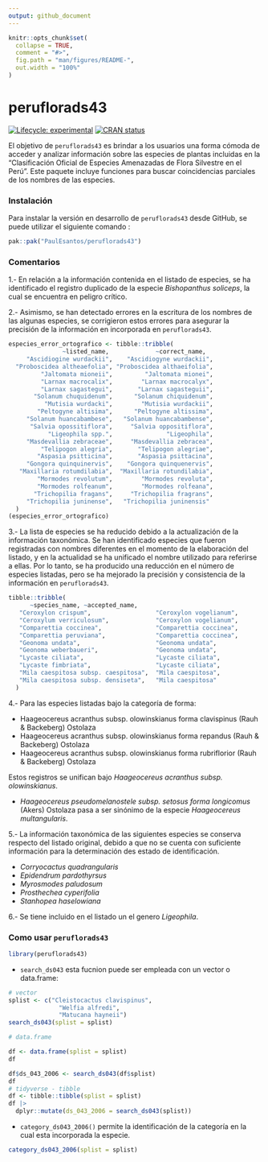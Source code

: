 ```yaml
---
output: github_document
---
```


<!-- README.md is generated from README.Rmd. Please edit that file -->

```r
knitr::opts_chunk$set(
  collapse = TRUE,
  comment = "#>",
  fig.path = "man/figures/README-",
  out.width = "100%"
)
```

# peruflorads43

<!-- badges: start -->
[![Lifecycle: experimental](https://img.shields.io/badge/lifecycle-experimental-orange.svg)](https://lifecycle.r-lib.org/articles/stages.html#experimental)
[![CRAN status](https://www.r-pkg.org/badges/version/peruflorads43)](https://CRAN.R-project.org/package=peruflorads43)
<!-- badges: end -->

El objetivo de `peruflorads43` es brindar a los usuarios una forma cómoda de acceder y analizar información sobre las especies de plantas incluidas en la "Clasificación Oficial de Especies Amenazadas de Flora Silvestre en el Perú". Este paquete incluye funciones para buscar coincidencias parciales de los nombres de las especies.

### Instalación
Para instalar la versión en desarrollo de `peruflorads43` desde GitHub, se puede utilizar el siguiente comando :

``` r
pak::pak("PaulEsantos/peruflorads43")
```
### Comentarios

1.- En relación a la información contenida en el listado de especies, se ha identificado el registro duplicado de la especie *Bishopanthus soliceps*, la cual se encuentra en peligro crítico.

2.- Asimismo, se han detectado errores en la escritura de los nombres de las algunas especies, se corrigieron estos errores para asegurar la precisión de la información en incorporada en `peruflorads43`.

```r
especies_error_ortografico <- tibble::tribble(
               ~listed_name,             ~correct_name,
     "Ascidiogine wurdackii",    "Ascidiogyne wurdackii",
  "Proboscidea altheaefolia", "Proboscidea althaeifolia",
         "Jaltomata mioneii",         "Jaltomata mionei",
         "Larnax macrocalix",        "Larnax macrocalyx",
         "Larnax sagastegui",       "Larnax sagasteguii",
       "Solanum chuquidenum",      "Solanum chiquidenum",
          "Mutisia wurdacki",        "Mutisia wurdackii",
        "Peltogyne altisima",      "Peltogyne altissima",
     "Solanum huancabambese",   "Solanum huancabambense",
      "Salvia opossitiflora",     "Salvia oppositiflora",
           "Ligeophila spp.",               "Ligeophila",
     "Masdevallia zebraceae",     "Masdevallia zebracea",
         "Telipogon alegria",       "Telipogon alegriae",
        "Aspasia psitticina",       "Aspasia psittacina",
     "Gongora quinquinervis",    "Gongora quinquenervis",
   "Maxillaria rotumdilabia",  "Maxillaria rotundilabia",
        "Mormodes revolutum",        "Mormodes revoluta",
        "Mormodes rolfeanum",        "Mormodes rolfeana",
       "Trichopilia fragans",     "Trichopilia fragrans",
     "Trichopilia juninense",   "Trichopilia juninensis"
  )
(especies_error_ortografico)
```

3.-  La lista de especies se ha reducido debido a la actualización de la información taxonómica. Se han identificado especies que fueron registradas con nombres diferentes en el momento de la elaboración del listado, y en la actualidad se ha unificado el nombre utilizado para referirse a ellas. Por lo tanto, se ha producido una reducción en el número de especies listadas, pero se ha mejorado la precisión y consistencia de la información en `peruflorads43`.


```r
tibble::tribble(
      ~species_name, ~accepted_name,
   "Ceroxylon crispum",                  "Ceroxylon vogelianum",
   "Ceroxylum verriculosum",             "Ceroxylon vogelianum",
   "Comparettia coccinea",               "Comparettia coccinea",
   "Comparettia peruviana",              "Comparettia coccinea",
   "Geonoma undata",                     "Geonoma undata",
   "Geonoma weberbaueri",                "Geonoma undata",
   "Lycaste ciliata",                    "Lycaste ciliata",
   "Lycaste fimbriata",                  "Lycaste ciliata",
   "Mila caespitosa subsp. caespitosa",  "Mila caespitosa",
   "Mila caespitosa subsp. densiseta",   "Mila caespitosa"
  )
```

4.- Para las especies listadas bajo la categoría de forma:

  - Haageocereus acranthus subsp. olowinskianus forma clavispinus (Rauh & Backeberg) Ostolaza 
  - Haageocereus acranthus subsp. olowinskianus forma repandus (Rauh & Backeberg) Ostolaza    
  - Haageocereus acranthus subsp. olowinskianus forma rubriflorior (Rauh & Backeberg) Ostolaza
  
  Estos registros se unifican bajo *Haageocereus acranthus subsp. olowinskianus*.
  
  - *Haageocereus pseudomelanostele subsp. setosus forma longicomus* (Akers) Ostolaza  pasa a ser sinónimo de la especie *Haageocereus multangularis*.
  
5.- La información taxonómica de las siguientes especies se conserva respecto del listado original, debido a que no se cuenta con suficiente información para la determinación des estado de identificación.

- *Corryocactus quadrangularis* 
- *Epidendrum pardothyrsus*
- *Myrosmodes paludosum*
- *Prosthechea cyperifolia*
- *Stanhopea haselowiana*

6.- Se tiene incluido en el listado un el genero *Ligeophila*.


### Como usar `peruflorads43`

```r
library(peruflorads43)
```
 - `search_ds043` esta fucnion puede ser empleada con un vector o data.frame:

```r
# vector
splist <- c("Cleistocactus clavispinus",
              "Welfia alfredi",
              "Matucana hayneii")
search_ds043(splist = splist)

# data.frame

df <- data.frame(splist = splist)
df

df$ds_043_2006 <- search_ds043(df$splist)
df
# tidyverse - tibble
df <- tibble::tibble(splist = splist)
df |> 
  dplyr::mutate(ds_043_2006 = search_ds043(splist))

```
 
 - `category_ds043_2006()` permite la identificación de la categoría en la cual esta incorporada la especie.
 
```r
category_ds043_2006(splist = splist)

```
 
